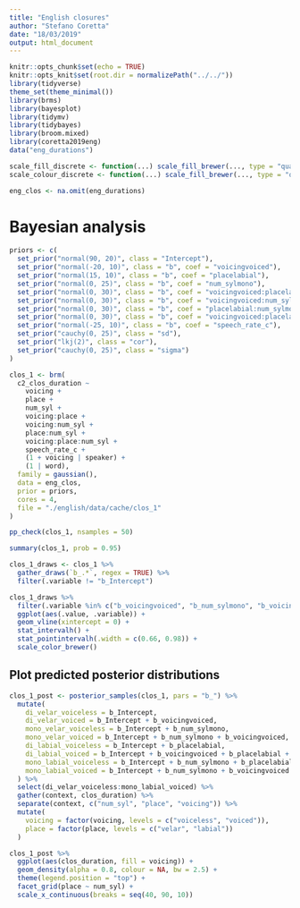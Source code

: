 ```yaml
---
title: "English closures"
author: "Stefano Coretta"
date: "18/03/2019"
output: html_document
---
```


```r
knitr::opts_chunk$set(echo = TRUE)
knitr::opts_knit$set(root.dir = normalizePath("../../"))
library(tidyverse)
theme_set(theme_minimal())
library(brms)
library(bayesplot)
library(tidymv)
library(tidybayes)
library(broom.mixed)
library(coretta2019eng)
data("eng_durations")

scale_fill_discrete <- function(...) scale_fill_brewer(..., type = "qual")
scale_colour_discrete <- function(...) scale_fill_brewer(..., type = "qual")
```

```r
eng_clos <- na.omit(eng_durations)
```

# Bayesian analysis

```r
priors <- c(
  set_prior("normal(90, 20)", class = "Intercept"),
  set_prior("normal(-20, 10)", class = "b", coef = "voicingvoiced"),
  set_prior("normal(15, 10)", class = "b", coef = "placelabial"),
  set_prior("normal(0, 25)", class = "b", coef = "num_sylmono"),
  set_prior("normal(0, 30)", class = "b", coef = "voicingvoiced:placelabial"),
  set_prior("normal(0, 30)", class = "b", coef = "voicingvoiced:num_sylmono"),
  set_prior("normal(0, 30)", class = "b", coef = "placelabial:num_sylmono"),
  set_prior("normal(0, 30)", class = "b", coef = "voicingvoiced:placelabial:num_sylmono"),
  set_prior("normal(-25, 10)", class = "b", coef = "speech_rate_c"),
  set_prior("cauchy(0, 25)", class = "sd"),
  set_prior("lkj(2)", class = "cor"),
  set_prior("cauchy(0, 25)", class = "sigma")
)

clos_1 <- brm(
  c2_clos_duration ~
    voicing +
    place +
    num_syl +
    voicing:place +
    voicing:num_syl +
    place:num_syl +
    voicing:place:num_syl +
    speech_rate_c +
    (1 + voicing | speaker) +
    (1 | word),
  family = gaussian(),
  data = eng_clos,
  prior = priors,
  cores = 4,
  file = "./english/data/cache/clos_1"
)
```

```r
pp_check(clos_1, nsamples = 50)
```

```r
summary(clos_1, prob = 0.95)
```

```r
clos_1_draws <- clos_1 %>%
  gather_draws(`b_.*`, regex = TRUE) %>%
  filter(.variable != "b_Intercept")
```

```r
clos_1_draws %>%
  filter(.variable %in% c("b_voicingvoiced", "b_num_sylmono", "b_voicingvoiced:num_sylmono", "b_placelabial")) %>%
  ggplot(aes(.value, .variable)) +
  geom_vline(xintercept = 0) +
  stat_intervalh() +
  stat_pointintervalh(.width = c(0.66, 0.98)) +
  scale_color_brewer()
```

## Plot predicted posterior distributions

```r
clos_1_post <- posterior_samples(clos_1, pars = "b_") %>%
  mutate(
    di_velar_voiceless = b_Intercept,
    di_velar_voiced = b_Intercept + b_voicingvoiced,
    mono_velar_voiceless = b_Intercept + b_num_sylmono,
    mono_velar_voiced = b_Intercept + b_num_sylmono + b_voicingvoiced,
    di_labial_voiceless = b_Intercept + b_placelabial,
    di_labial_voiced = b_Intercept + b_voicingvoiced + b_placelabial + `b_voicingvoiced:placelabial`,
    mono_labial_voiceless = b_Intercept + b_num_sylmono + b_placelabial + `b_placelabial:num_sylmono`,
    mono_labial_voiced = b_Intercept + b_num_sylmono + b_voicingvoiced + b_placelabial + `b_voicingvoiced:placelabial` + `b_placelabial:num_sylmono` + `b_voicingvoiced:placelabial:num_sylmono`
  ) %>%
  select(di_velar_voiceless:mono_labial_voiced) %>%
  gather(context, clos_duration) %>%
  separate(context, c("num_syl", "place", "voicing")) %>%
  mutate(
    voicing = factor(voicing, levels = c("voiceless", "voiced")),
    place = factor(place, levels = c("velar", "labial"))
  )
```

```r
clos_1_post %>%
  ggplot(aes(clos_duration, fill = voicing)) +
  geom_density(alpha = 0.8, colour = NA, bw = 2.5) +
  theme(legend.position = "top") +
  facet_grid(place ~ num_syl) +
  scale_x_continuous(breaks = seq(40, 90, 10))
```


